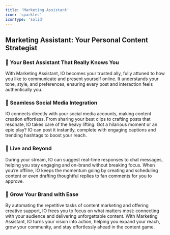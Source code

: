 ```yaml
---
title: 'Marketing Assistant'
icon: 'sparkles'
iconType: 'solid'
---
```


## Marketing Assistant: Your Personal Content Strategist

### 🤝 Your Best Assistant That Really Knows You
With Marketing Assistant, IO becomes your trusted ally, fully attuned to how you like to communicate and present yourself online. It understands your tone, style, and preferences, ensuring every post and interaction feels authentically you.

### 📲 Seamless Social Media Integration
IO connects directly with your social media accounts, making content creation effortless. From sharing your best clips to crafting posts that resonate, IO takes care of the heavy lifting. Got a hilarious moment or an epic play? IO can post it instantly, complete with engaging captions and trending hashtags to boost your reach.

### 💬 Live and Beyond
During your stream, IO can suggest real-time responses to chat messages, helping you stay engaging and on-brand without breaking focus. When you’re offline, IO keeps the momentum going by creating and scheduling content or even drafting thoughtful replies to fan comments for you to approve.

### 🚀 Grow Your Brand with Ease
By automating the repetitive tasks of content marketing and offering creative support, IO frees you to focus on what matters most: connecting with your audience and delivering unforgettable content.
With Marketing Assistant, IO turns your vision into action, helping you expand your reach, grow your community, and stay effortlessly ahead in the content game.